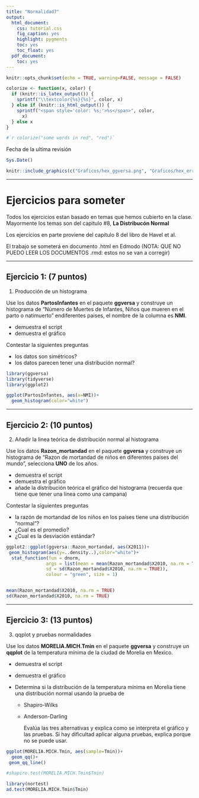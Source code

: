 ```yaml
---
title: "Normalidad7"
output:
  html_document:
    css: tutorial.css
    fig_caption: yes
    highlight: pygments
    toc: yes
    toc_float: yes
  pdf_document:
    toc: yes
---
```


```r
knitr::opts_chunk$set(echo = TRUE, warning=FALSE, message = FALSE)

```

```r
colorize <- function(x, color) {
  if (knitr::is_latex_output()) {
    sprintf("\\textcolor{%s}{%s}", color, x)
  } else if (knitr::is_html_output()) {
    sprintf("<span style='color: %s;'>%s</span>", color, 
      x)
  } else x
}

#`r colorize("some words in red", "red")`


```

Fecha de la ultima revisión

```r

Sys.Date()
```


```r
knitr::include_graphics(c("Graficos/hex_ggversa.png", "Graficos/hex_error.png"))
```

***

# Ejercicios para someter

Todos los ejercicios estan basado en temas que hemos cubierto en la clase. Mayormente los temas son del capitulo \#8, **La Distribucón Normal**

Los ejercicios en parte proviene del capitulo 8 del libro de Havel et al.

El trabajo se someterá en documento .html en Edmodo (NOTA: QUE NO PUEDO LEER LOS DOCUMENTOS .rmd: estos no se van a corregir)

***

## Ejercicio 1: (7 puntos)

1.  Producción de un histograma

Use los datos **PartosInfantes** en el paquete **ggversa** y construye un histograma de "Número de Muertes de Infantes, Niños que mueren en el parto o natimuerto" endiferentes paises, el nombre de la columna es **NMI**.

-   demuestra el script
-   demuestra el gráfico

Contestar la siguientes preguntas

-   los datos son simétricos?
-   los datos parecen tener una distribución normal?

```r

library(ggversa)
library(tidyverse)
library(ggplot2)
```


```r

ggplot(PartosInfantes, aes(x=NMI))+
  geom_histogram(color="white")

```


***

## Ejercicio 2: (10 puntos)

2. Añadir la linea teórica de distribución normal al histograma

Use los datos **Razon\_mortandad** en el paquete **ggversa** y construye un histograma de "Razon de mortandad de niños en diferentes países del mundo", selecciona **UNO** de los años.

-   demuestra el script
-   demuestra el gráfico
-   añade la distribución teórica el gráfico del histograma (recuerda que tiene que tener una linea como una campana)

Contestar la siguientes preguntas

-   la razón de mortandad de los niños en los países tiene una distribución "normal"?
-   ¿Cual es el promedio?
-   ¿Cual es la desviación estándar?



```r


ggplot2::ggplot(ggversa::Razon_mortandad, aes(X2011))+
 geom_histogram(aes(y=..density..),color="white")+
  stat_function(fun = dnorm, 
               args = list(mean = mean(Razon_mortandad$X2010, na.rm = TRUE),  
               sd = sd(Razon_mortandad$X2010, na.rm = TRUE)), 
               colour = "green", size = 1)


mean(Razon_mortandad$X2010, na.rm = TRUE)
sd(Razon_mortandad$X2010, na.rm = TRUE)
```


***

## Ejercicio 3: (13 puntos)

3. qqplot y pruebas normalidades

Use los datos **MORELIA.MICH.Tmin** en el paquete **ggversa** y construye un **qqplot** de la temperatura mínima de la ciudad de Morelia en Mexico.  


-   demuestra el script
-   demuestra el gráfico

- Determina si la distribución de la temperatura mínima en Morelia tiene una distribución normal usando la prueba de 
    + Shapiro-Wilks
    + Anderson-Darling
    
      Evalúa las tres alternativas y explica como se interpreta el gráfico y las pruebas. Si hay dificultad aplicar alguna pruebas, explica porque no se puede usar.    
      
      

```r
ggplot(MORELIA.MICH.Tmin, aes(sample=Tmin))+
  geom_qq()+
 geom_qq_line()

#shapiro.test(MORELIA.MICH.Tmin$Tmin)

library(nortest)
ad.test(MORELIA.MICH.Tmin$Tmin)

```




